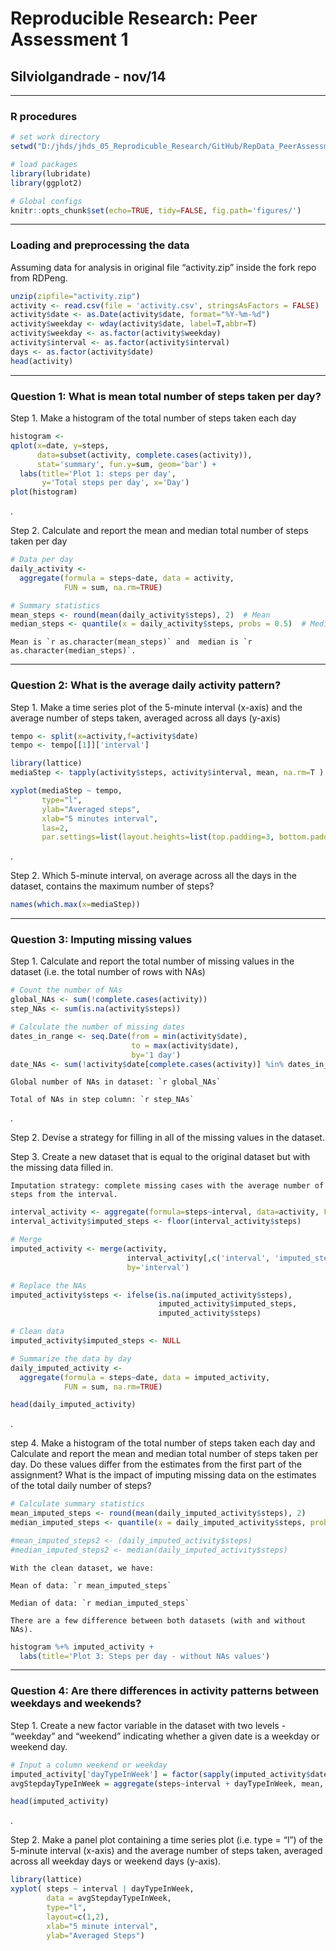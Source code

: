 
# Reproducible Research: Peer Assessment 1
## Silviolgandrade - nov/14

---

### R procedures

```r
# set work directory
setwd("D:/jhds/jhds_05_Reprodicuble_Research/GitHub/RepData_PeerAssessment1")

# load packages
library(lubridate)
library(ggplot2)

# Global configs
knitr::opts_chunk$set(echo=TRUE, tidy=FALSE, fig.path='figures/')
```

---

### Loading and preprocessing the data

Assuming data for analysis in original file "activity.zip" inside the fork repo from RDPeng.

```r
unzip(zipfile="activity.zip")
activity <- read.csv(file = 'activity.csv', stringsAsFactors = FALSE)
activity$date <- as.Date(activity$date, format="%Y-%m-%d")
activity$weekday <- wday(activity$date, label=T,abbr=T)
activity$weekday <- as.factor(activity$weekday)
activity$interval <- as.factor(activity$interval)
days <- as.factor(activity$date)
head(activity)
```

---

### Question 1: What is mean total number of steps taken per day?

Step 1. Make a histogram of the total number of steps taken each day

```r
histogram <- 
qplot(x=date, y=steps,
      data=subset(activity, complete.cases(activity)),
      stat='summary', fun.y=sum, geom='bar') +
  labs(title='Plot 1: steps per day',
       y='Total steps per day', x='Day')
plot(histogram)
```

.

Step 2. Calculate and report the mean and median total number of steps taken per day

```r
# Data per day
daily_activity <-
  aggregate(formula = steps~date, data = activity,
            FUN = sum, na.rm=TRUE)

# Summary statistics
mean_steps <- round(mean(daily_activity$steps), 2)  # Mean
median_steps <- quantile(x = daily_activity$steps, probs = 0.5)  # Median, 50%Q
```

    Mean is `r as.character(mean_steps)` and  median is `r as.character(median_steps)`.

---

### Question 2: What is the average daily activity pattern?

Step 1. Make a time series plot of the 5-minute interval (x-axis) and the average number of steps taken, averaged across all days (y-axis)

```r
tempo <- split(x=activity,f=activity$date)
tempo <- tempo[[1]]['interval']

library(lattice)
mediaStep <- tapply(activity$steps, activity$interval, mean, na.rm=T )

xyplot(mediaStep ~ tempo, 
       type="l",
       ylab="Averaged steps",
       xlab="5 minutes interval",
       las=2,
       par.settings=list(layout.heights=list(top.padding=3, bottom.padding=6)))
```

.

Step 2. Which 5-minute interval, on average across all the days in the dataset, contains the maximum number of steps?

```r
names(which.max(x=mediaStep))
```

---

### Question 3: Imputing missing values

Step 1. Calculate and report the total number of missing values in the dataset (i.e. the total number of rows with NAs)

```r
# Count the number of NAs
global_NAs <- sum(!complete.cases(activity))
step_NAs <- sum(is.na(activity$steps))

# Calculate the number of missing dates
dates_in_range <- seq.Date(from = min(activity$date),
                           to = max(activity$date),
                           by='1 day')
date_NAs <- sum(!activity$date[complete.cases(activity)] %in% dates_in_range)
```

    Global number of NAs in dataset: `r global_NAs`

    Total of NAs in step column: `r step_NAs`

.

Step 2. Devise a strategy for filling in all of the missing values in the dataset.

Step 3. Create a new dataset that is equal to the original dataset but with the missing data filled in.

    Imputation strategy: complete missing cases with the average number of steps from the interval.

```r
interval_activity <- aggregate(formula=steps~interval, data=activity, FUN=mean, na.rm=TRUE)
interval_activity$imputed_steps <- floor(interval_activity$steps)

# Merge
imputed_activity <- merge(activity,
                          interval_activity[,c('interval', 'imputed_steps')],
                          by='interval')

# Replace the NAs
imputed_activity$steps <- ifelse(is.na(imputed_activity$steps),
                                 imputed_activity$imputed_steps,
                                 imputed_activity$steps)

# Clean data
imputed_activity$imputed_steps <- NULL

# Summarize the data by day
daily_imputed_activity <-
  aggregate(formula = steps~date, data = imputed_activity,
            FUN = sum, na.rm=TRUE)

head(daily_imputed_activity)
```

.

step 4. Make a histogram of the total number of steps taken each day and Calculate and report the mean and median total number of steps taken per day. Do these values differ from the estimates from the first part of the assignment? What is the impact of imputing missing data on the estimates of the total daily number of steps?

```r
# Calculate summary statistics
mean_imputed_steps <- round(mean(daily_imputed_activity$steps), 2)
median_imputed_steps <- quantile(x = daily_imputed_activity$steps, probs = 0.5)

#mean_imputed_steps2 <- (daily_imputed_activity$steps)
#median_imputed_steps2 <- median(daily_imputed_activity$steps)
```

    With the clean dataset, we have:

    Mean of data: `r mean_imputed_steps`

    Median of data: `r median_imputed_steps`

    There are a few difference between both datasets (with and without NAs).


```r
histogram %+% imputed_activity +
  labs(title='Plot 3: Steps per day - without NAs values')

```

---

### Question 4: Are there differences in activity patterns between weekdays and weekends?

Step 1. Create a new factor variable in the dataset with two levels - "weekday" and "weekend" indicating whether a given date is a weekday or weekend day.

```r
# Input a column weekend or weekday
imputed_activity['dayTypeInWeek'] = factor(sapply(imputed_activity$date, function(x){ if (wday(x) == 6 | wday(x) == 7) { "weekend" } else { "weekday"} }))
avgStepdayTypeInWeek = aggregate(steps~interval + dayTypeInWeek, mean, data=imputed_activity)

head(imputed_activity)
```
.

Step 2. Make a panel plot containing a time series plot (i.e. type = "l") of the 5-minute interval (x-axis) and the average number of steps taken, averaged across all weekday days or weekend days (y-axis).

```r
library(lattice)
xyplot( steps ~ interval | dayTypeInWeek,
        data = avgStepdayTypeInWeek,
        type="l",
        layout=c(1,2),
        xlab="5 minute interval",
        ylab="Averaged Steps")
```


